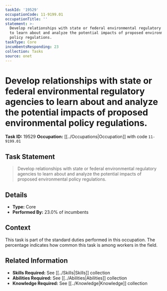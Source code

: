 ```yaml
---
taskId: '19529'
occupationCode: 11-9199.01
occupationTitle: ''
statement: >-
  Develop relationships with state or federal environmental regulatory agencies
  to learn about and analyze the potential impacts of proposed environmental
  policy regulations.
taskType: Core
incumbentsResponding: 23
collection: Tasks
source: onet
---
```

# Develop relationships with state or federal environmental regulatory agencies to learn about and analyze the potential impacts of proposed environmental policy regulations.

**Task ID:** 19529
**Occupation:** [[../Occupations|Occupation]] with code `11-9199.01`

## Task Statement

> Develop relationships with state or federal environmental regulatory agencies to learn about and analyze the potential impacts of proposed environmental policy regulations.

## Details

- **Type:** Core
- **Performed By:** 23.0% of incumbents

## Context

This task is part of the standard duties performed in this occupation. The percentage indicates how common this task is among workers in the field.

## Related Information

- **Skills Required:** See [[../Skills|Skills]] collection
- **Abilities Required:** See [[../Abilities|Abilities]] collection
- **Knowledge Required:** See [[../Knowledge|Knowledge]] collection
